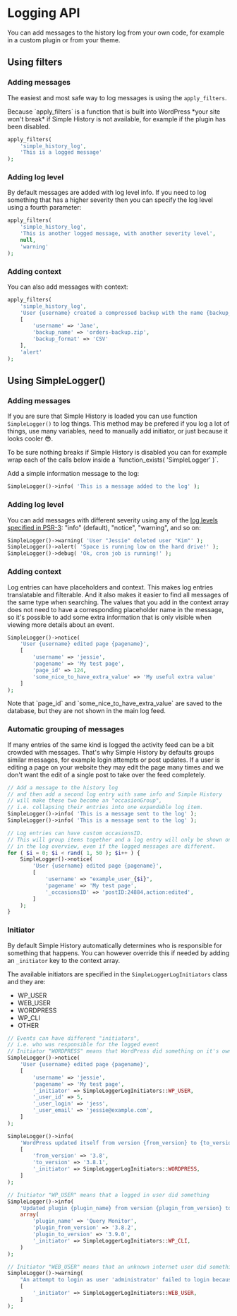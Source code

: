 
# Logging API

You can add messages to the history log from your own code, for example in a custom plugin or from your theme.

## Using filters

### Adding messages

The easiest and most safe way to log messages is using the `apply_filters`.

<Callout emoji="👍">
	Because `apply_filters` is a function that is built into WordPress *your site
	won't break* if Simple History is not available, for example if the plugin has
	been disabled.
</Callout>

```php
apply_filters(
	'simple_history_log',
	'This is a logged message'
);
```

<LogItem
	who="Jane Doe"
	text="This is a logged message"
	date="April 5, 2022 - 22:23 (25 days ago)"
/>

### Adding log level

By default messages are added with log level info. If you need to log something that has
a higher severity then you can specify the log level using a fourth parameter:

```php
apply_filters(
	'simple_history_log',
	'This is another logged message, with another severity level',
	null,
	'warning'
);
```

<LogItem
	who="Jane Doe"
	text="This is another logged message, with another severity level"
	date="April 5, 2022 - 22:23 (25 days ago)"
	level="warning"
/>

### Adding context

You can also add messages with context:

```php
apply_filters(
	'simple_history_log',
	'User {username} created a compressed backup with the name {backup_name} with format {backup_format}',
	[
		'username' => 'Jane',
		'backup_name' => 'orders-backup.zip',
		'backup_format' => 'CSV'
	],
	'alert'
);
```

<LogItem
	who="Jane Doe"
	text="User Jane created a compressed backup with the name orders-backup.zip with format CSV"
	date="April 5, 2022 - 22:23 (25 days ago)"
	level="alert"
/>

## Using SimpleLogger()

### Adding messages

If you are sure that Simple History is loaded you can use function `SimpleLogger()` to log things.
This method may be prefered if you log a lot of things, use many variables, need to manually add initiator,
or just because it looks cooler 😎.

<Callout emoji="💡">
	To be sure nothing breaks if Simple History is disabled you can for example
	wrap each of the calls below inside a `function_exists( 'SimpleLogger' )`.
</Callout>

Add a simple information message to the log:

```php
SimpleLogger()->info( 'This is a message added to the log' );
```

<LogItem
	who="Jane Doe"
	text="This is a message added to the log"
	date="April 5, 2022 - 22:23 (25 days ago)"
	level="info"
/>

### Adding log level

You can add messages with different severity using any of the
[log levels specified in PSR-3](https://www.php-fig.org/psr/psr-3/#5-psrlogloglevel): "info" (default), "notice", "warning", and so on:

```php
SimpleLogger()->warning( 'User "Jessie" deleted user "Kim"' );
SimpleLogger()->alert( 'Space is running low on the hard drive!' );
SimpleLogger()->debug( 'Ok, cron job is running!' );
```

<LogItem text='User "Jessie" deleted user "Kim"' level="warning" />
<LogItem text="Space is running low on the hard drive!" level="alert" />
<LogItem text="Ok, cron job is running!" level="debug" />

### Adding context

Log entries can have placeholders and context.
This makes log entries translatable and filterable.
And it also makes it easier to find all messages of the same type when searching.
The values that you add in the context array does not need to have
a corresponding placeholder name in the message, so it's possible to add some extra information
that is only visible when viewing more details about an event.

```php
SimpleLogger()->notice(
	'User {username} edited page {pagename}',
	[
		'username' => 'jessie',
		'pagename' => 'My test page',
		'page_id' => 124,
		'some_nice_to_have_extra_value' => 'My useful extra value'
	]
);
```

<LogItem text="User jessie edited page My test page" />

<p>
	Note that `page_id` and `some_nice_to_have_extra_value` are saved to the
	database, but they are not shown in the main log feed.
</p>

### Automatic grouping of messages

If many entries of the same kind is logged the activity feed can be a bit crowded with messages.
That's why Simple History by defaults groups similar messages, for example login attempts or post updates.
If a user is editing a page on your website they may edit the page many times and we don't want the edit of a
single post to take over the feed completely.

```php
// Add a message to the history log
// and then add a second log entry with same info and Simple History
// will make these two become an "occasionGroup",
// i.e. collapsing their entries into one expandable log item.
SimpleLogger()->info( 'This is a message sent to the log' );
SimpleLogger()->info( 'This is a message sent to the log' );

// Log entries can have custom occasionsID.
// This will group items together and a log entry will only be shown once
// in the log overview, even if the logged messages are different.
for ( $i = 0; $i < rand( 1, 50 ); $i++ ) {
	SimpleLogger()->notice(
		'User {username} edited page {pagename}',
		[
			'username' => "example_user_{$i}",
			'pagename' => 'My test page',
			'_occasionsID' => 'postID:24884,action:edited',
		]
	);
}
```

<LogItem text="This is a message sent to the log" similarCount={2} />

<LogItem
	text="User {example_user_0} edited page My test page"
	similarCount={24}
/>

### Initiator

By default Simple History automatically determines who is responsible for something that happens.
You can however override this if needed by adding an `_initiator` key to the context array.

The available initiators are specified in the `SimpleLoggerLogInitiators` class and they are:

- WP_USER
- WEB_USER
- WORDPRESS
- WP_CLI
- OTHER

```php
// Events can have different "initiators",
// i.e. who was responsible for the logged event
// Initiator "WORDPRESS" means that WordPress did something on it's own
SimpleLogger()->notice(
	'User {username} edited page {pagename}',
	[
		'username' => 'jessie',
		'pagename' => 'My test page',
		'_initiator' => SimpleLoggerLogInitiators::WP_USER,
		'_user_id' => 5,
		'_user_login' => 'jess',
		'_user_email' => 'jessie@example.com',
	]
);

SimpleLogger()->info(
	'WordPress updated itself from version {from_version} to {to_version}',
	[
		'from_version' => '3.8',
		'to_version' => '3.8.1',
		'_initiator' => SimpleLoggerLogInitiators::WORDPRESS,
	]
);

// Initiator "WP_USER" means that a logged in user did something
SimpleLogger()->info(
	'Updated plugin {plugin_name} from version {plugin_from_version} to version {plugin_to_version}',
	array(
		'plugin_name' => 'Query Monitor',
		'plugin_from_version' => '3.8.2',
		'plugin_to_version' => '3.9.0',
		'_initiator' => SimpleLoggerLogInitiators::WP_CLI,
	)
);

// Initiator "WEB_USER" means that an unknown internet user did something
SimpleLogger()->warning(
	"An attempt to login as user 'administrator' failed to login because the wrong password was entered",
	[
		'_initiator' => SimpleLoggerLogInitiators::WEB_USER,
	]
);
```

<LogItem who="jess" text="User jessie edited page My test page" />

<LogItem
	who="WordPress"
	text="WordPress updated itself from version 3.8 to 3.8.1"
/>

<LogItem
	who="WP-CLI"
	text="Updated plugin Query Monitor from version 3.8.2 to version 3.9.0"
/>
<LogItem
	who="WEB_USER"
	text="An attempt to login as user 'administrator' failed to login because the wrong password was entered"
/>
